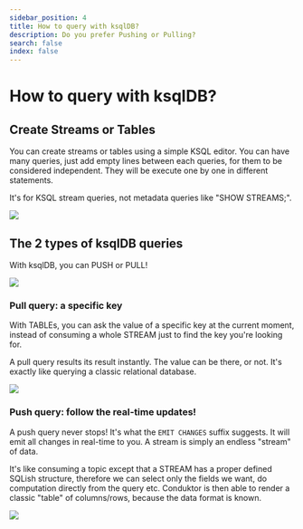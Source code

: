 ```yaml
---
sidebar_position: 4
title: How to query with ksqlDB?
description: Do you prefer Pushing or Pulling?
search: false
index: false
---
```


# How to query with ksqlDB?

## Create Streams or Tables

You can create streams or tables using a simple KSQL editor. You can have many queries, just add empty lines between each queries, for them to be considered independent. They will be execute one by one in different statements.

<Warning>
It's for KSQL stream queries, not metadata queries like "SHOW STREAMS;".
</Warning>

![](../../assets/screenshot-2021-02-02-at-22.44.48.png)

## The 2 types of ksqlDB queries

With ksqlDB, you can PUSH or PULL!

![](../../assets/screenshot-2021-02-02-at-22.49.42.png)

### Pull query: a specific key

With TABLEs, you can ask the value of a specific key at the current moment, instead of consuming a whole STREAM just to find the key you're looking for.

A pull query results its result instantly. The value can be there, or not. It's exactly like querying a classic relational database.

![](../../assets/screenshot-2021-02-02-at-22.57.46.png)

### Push query: follow the real-time updates!

A push query never stops! It's what the `EMIT CHANGES` suffix suggests. It will emit all changes in real-time to you. A stream is simply an endless "stream" of data.

It's like consuming a topic except that a STREAM has a proper defined SQLish structure, therefore we can select only the fields we want, do computation directly from the query etc. Conduktor is then able to render a classic "table" of columns/rows, because the data format is known.

![](../../assets/screenshot-2021-02-02-at-22.57.58.png)
